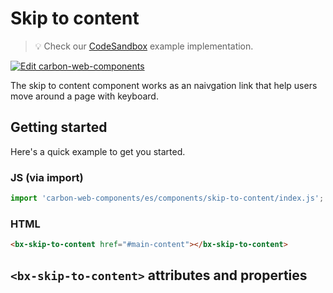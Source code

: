 
# Skip to content

> 💡 Check our
> [CodeSandbox](https://codesandbox.io/s/github/carbon-design-system/carbon-web-components/tree/main/examples/codesandbox/basic/components/skip-to-content)
> example implementation.

[![Edit carbon-web-components](https://codesandbox.io/static/img/play-codesandbox.svg)](https://codesandbox.io/s/github/carbon-design-system/carbon-web-components/tree/main/examples/codesandbox/basic/components/skip-to-content)

The skip to content component works as an naivgation link that help users move around a page with keyboard.

## Getting started

Here's a quick example to get you started.

### JS (via import)

```javascript
import 'carbon-web-components/es/components/skip-to-content/index.js';
```

### HTML

```html
<bx-skip-to-content href="#main-content"></bx-skip-to-content>
```

## `<bx-skip-to-content>` attributes and properties

<Props of="bx-skip-to-content" />
